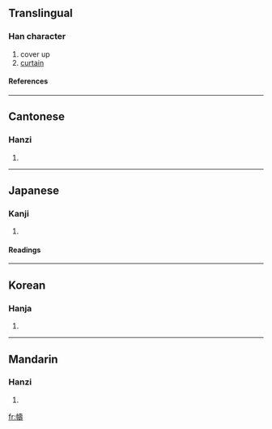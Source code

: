 {{see|帱}}

==Translingual==
===Han character===
{{Han char|rn=50|rad=巾|as=14|sn=17|four=4424<sub>1</sub>|canj=中月土弓戈 (LBGNI)}}
# cover up
# [[curtain]]
====References====
{{Han ref|kx=0338.010|dkj=09127|dj=0644.300|hdz=10757.010|uh=5E6C|ud=24172|bh=ECDB|bd=60635}}
----
==Cantonese==
===Hanzi===
{{yue-hanzi|jyut=|y=chau4, dou6 tou4}}
# {{defn|Cantonese}}
----
==Japanese==
===Kanji===
{{ja-kanji|grade=|rs=巾14}}
# {{defn|Japanese}} 
====Readings====
{{ja-readings|on=[[ちゅう]] (chū), [[じゅ]] (ju), [[とう]] (tō), [[どう]] (dō)|kun=[[とばり]] (tobari)}}
----
==Korean==
===Hanja===
{{ko-hanja|hangeul=주|rv=ju|mr=chu}}
# {{defn|Korean}}
----
==Mandarin==
===Hanzi===
{{cmn-hanzi|sim=帱|pin=[[chóu]] (chou2)|wg=ch'ou<sup>2</sup>}}
# {{defn|Mandarin}}

[[fr:幬]]